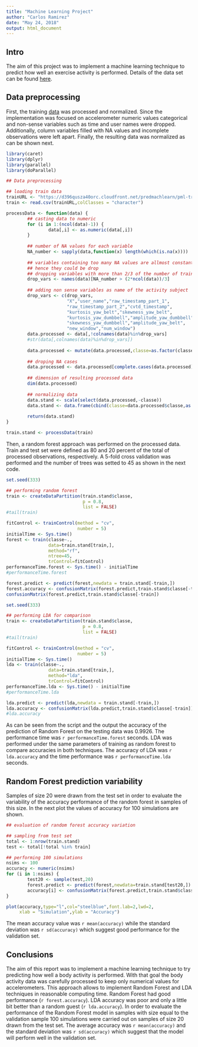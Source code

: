 ```yaml
---
title: "Machine Learning Project"
author: "Carlos Ramirez"
date: "May 24, 2018"
output: html_document
---
```


## **Intro**

The aim of this project was to implement a machine learning technique to predict how well an
exercise activity is performed. Details of the data set can be found [here](http://web.archive.org/web/20161224072740/http:/groupware.les.inf.puc-rio.br/har). 

## **Data preprocessing**

First, the training [data](https://d396qusza40orc.cloudfront.net/predmachlearn/pml-training.csv) was processed and normalized. Since the implementation was focused on accelerometer numeric values
categorical and non-sense variables such as time and user names were dropped. Additionally, column variables filled with NA values and incomplete observations were left apart. Finally, the resulting data was normalized as can be shown next.

```r
library(caret)
library(dplyr)
library(parallel)
library(doParallel)

## Data preprocessing

## loading train data
trainURL <- "https://d396qusza40orc.cloudfront.net/predmachlearn/pml-training.csv"
train <- read.csv(trainURL,colClasses = "character")

processData <- function(data) {
        ## casting data to numeric
        for (i in 1:(ncol(data)-1)) {
                data[,i] <- as.numeric(data[,i])
        }
        
        ## number of NA values for each variable
        NA_number <- sapply(data,function(x) length(which(is.na(x)))) 
        
        ## variables containing too many NA values are allmost constant
        ## hence they could be drop
        ## dropping variables with more than 2/3 of the number of training observations
        drop_vars <- names(data)[NA_number > (2*ncol(data))/3]
        
        ## adding non sense variables as name of the activity subject
        drop_vars <- c(drop_vars,
                       "X","user_name","raw_timestamp_part_1",
                       "raw_timestamp_part_2","cvtd_timestamp",
                       "kurtosis_yaw_belt","skewness_yaw_belt",
                       "kurtosis_yaw_dumbbell","amplitude_yaw_dumbbell",
                       "skewness_yaw_dumbbell","amplitude_yaw_belt",
                       "new_window","num_window")
        data.processed <- data[,!colnames(data)%in%drop_vars]
        #str(data[,colnames(data)%in%drop_vars])
        
        data.processed <- mutate(data.processed,classe=as.factor(classe))
        
        ## droping NA cases
        data.processed <- data.processed[complete.cases(data.processed),]
        
        ## dimension of resulting processed data
        dim(data.processed)
        
        ## normalizing data
        data.stand <- scale(select(data.processed,-classe))
        data.stand <- data.frame(cbind(classe=data.processed$classe,as.data.frame(data.stand)))
        
        return(data.stand)
}

train.stand <- processData(train)
```

Then, a random forest approach was performed on the processed data. Train and test set were defined
as 80 and 20 percent of the total of processed observations, respectively. A 5-fold cross validation
was performed and the number of trees was setted to 45 as shown in the next code. 

```r
set.seed(333)

## performing random forest
train <- createDataPartition(train.stand$classe,
                             p = 0.8,
                             list = FALSE)
#tail(train)

fitControl <- trainControl(method = "cv",
                           number = 5)
initialTime <- Sys.time()
forest <- train(classe~.,
                data=train.stand[train,],
                method="rf",
                ntree=45,
                trControl=fitControl)
performanceTime.forest <- Sys.time() - initialTime
#performanceTime.forest

forest.predict <- predict(forest,newdata = train.stand[-train,])
forest.accuracy <- confusionMatrix(forest.predict,train.stand$classe[-train])$overall[1] 
confusionMatrix(forest.predict,train.stand$classe[-train])
```



```r
set.seed(333)

## performing LDA for comparison
train <- createDataPartition(train.stand$classe,
                             p = 0.8,
                             list = FALSE)
#tail(train)

fitControl <- trainControl(method = "cv",
                           number = 5)
initialTime <- Sys.time()
lda <- train(classe~.,
                data=train.stand[train,],
                method="lda",
                trControl=fitControl)
performanceTime.lda <- Sys.time() - initialTime
#performanceTime.lda

lda.predict <- predict(lda,newdata = train.stand[-train,])
lda.accuracy <- confusionMatrix(lda.predict,train.stand$classe[-train])$overall[1]
#lda.accuracy
```


As can be seen from the script and the output the accuracy of the prediction of Random Forest on the
testing data was 0.9926. The performance time was `r performanceTime.forest` seconds. LDA was performed
under the same parameters of training as random forest to compare accuracies in both techniques. 
The accuracy of LDA was `r lda.accuracy` and the time performance was `r performanceTime.lda` seconds.  



## **Random Forest prediction variability**

Samples of size 20 were drawn from the test set in order to evaluate the variability of the accuracy performance of the random forest in samples of this size. In the next plot the values of accuracy for 100 simulations are shown. 

```r
## evaluation of random forest accuracy variation

## sampling from test set
total <- 1:nrow(train.stand)
test <- total[!total %in% train]

## performing 100 simulations        
nsims <- 100
accuracy <- numeric(nsims)
for (i in 1:nsims) {
        test20 <- sample(test,20)
        forest.predict <- predict(forest,newdata=train.stand[test20,])
        accuracy[i] <- confusionMatrix(forest.predict,train.stand$classe[test20])$overall[1]  
}

plot(accuracy,type="l",col="steelblue",font.lab=2,lwd=2,
     xlab = "Simulation",ylab = "Accuracy")
```

The mean accuracy value was `r mean(accuracy)` while the standard deviation was `r sd(accuracy)` which suggest good performance for the validation set.

## **Conclusions**

The aim of this report was to implement a machine learning technique to try
predicting how well a body activity is performed. With that goal the body activity data
was carefully processed to keep only numerical values for accelerometers. This approach
allows to implement Random Forest and LDA techniques in reasonable computing time. 
Random Forest had good performance (`r forest.accuracy`). LDA accuracy was poor and only a 
little bit better than a random guest (`r lda.accuracy`).
In order to evaluate the performance of the Random Forest
model in samples with size equal to the validation sample 100 simulations
were carried out on samples of size 20 drawn from the test set. The average accuracy was
`r mean(accuracy)` and the standard deviation was `r sd(accuracy)` which suggest that
the model will perform well in the validation set.

